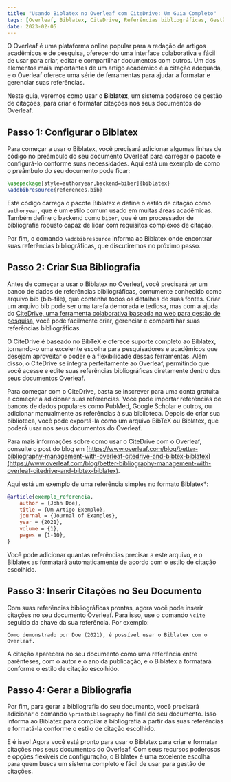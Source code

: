 ```yaml
---
title: "Usando Biblatex no Overleaf com CiteDrive: Um Guia Completo"
tags: [Overleaf, Biblatex, CiteDrive, Referências bibliográficas, Gestão de pesquisa]
date: 2023-02-05
---
```


O Overleaf é uma plataforma online popular para a redação de artigos acadêmicos e de pesquisa, oferecendo uma interface colaborativa e fácil de usar para criar, editar e compartilhar documentos com outros. Um dos elementos mais importantes de um artigo acadêmico é a citação adequada, e o Overleaf oferece uma série de ferramentas para ajudar a formatar e gerenciar suas referências.

Neste guia, veremos como usar o **Biblatex**, um sistema poderoso de gestão de citações, para criar e formatar citações nos seus documentos do Overleaf.


<CiteDrive />

## Passo 1: Configurar o Biblatex

Para começar a usar o Biblatex, você precisará adicionar algumas linhas de código no preâmbulo do seu documento Overleaf para carregar o pacote e configurá-lo conforme suas necessidades. Aqui está um exemplo de como o preâmbulo do seu documento pode ficar:

```latex
\usepackage[style=authoryear,backend=biber]{biblatex} 
\addbibresource{references.bib}
```

Este código carrega o pacote Biblatex e define o estilo de citação como `authoryear`, que é um estilo comum usado em muitas áreas acadêmicas. Também define o backend como `biber`, que é um processador de bibliografia robusto capaz de lidar com requisitos complexos de citação.

Por fim, o comando `\addbibresource` informa ao Biblatex onde encontrar suas referências bibliográficas, que discutiremos no próximo passo.

## Passo 2: Criar Sua Bibliografia

Antes de começar a usar o Biblatex no Overleaf, você precisará ter um banco de dados de referências bibliográficas, comumente conhecido como arquivo bib (bib-file), que contenha todos os detalhes de suas fontes. Criar um arquivo bib pode ser uma tarefa demorada e tediosa, mas com a ajuda do [CiteDrive, uma ferramenta colaborativa baseada na web para gestão de pesquisa](https://www.citedrive.com/), você pode facilmente criar, gerenciar e compartilhar suas referências bibliográficas.

O CiteDrive é baseado no BibTeX e oferece suporte completo ao Biblatex, tornando-o uma excelente escolha para pesquisadores e acadêmicos que desejam aproveitar o poder e a flexibilidade dessas ferramentas. Além disso, o CiteDrive se integra perfeitamente ao Overleaf, permitindo que você acesse e edite suas referências bibliográficas diretamente dentro dos seus documentos Overleaf.

Para começar com o CiteDrive, basta se inscrever para uma conta gratuita e começar a adicionar suas referências. Você pode importar referências de bancos de dados populares como PubMed, Google Scholar e outros, ou adicionar manualmente as referências à sua biblioteca. Depois de criar sua biblioteca, você pode exportá-la como um arquivo BibTeX ou Biblatex, que poderá usar nos seus documentos do Overleaf.

Para mais informações sobre como usar o CiteDrive com o Overleaf, consulte o post do blog em [https://www.overleaf.com/blog/better-bibliography-management-with-overleaf-citedrive-and-bibtex-biblatex](https://www.overleaf.com/blog/better-bibliography-management-with-overleaf-citedrive-and-bibtex-biblatex).

Aqui está um exemplo de uma referência simples no formato Biblatex*:

```bibtex
@article{exemplo_referencia,   
	author = {John Doe},   
	title = {Um Artigo Exemplo},   
	journal = {Journal of Examples},   
	year = {2021},   
	volume = {1},   
	pages = {1-10}, 
}
```

Você pode adicionar quantas referências precisar a este arquivo, e o Biblatex as formatará automaticamente de acordo com o estilo de citação escolhido.

## Passo 3: Inserir Citações no Seu Documento

Com suas referências bibliográficas prontas, agora você pode inserir citações no seu documento Overleaf. Para isso, use o comando `\cite` seguido da chave da sua referência. Por exemplo:

`Como demonstrado por Doe (2021), é possível usar o Biblatex com o Overleaf.`

A citação aparecerá no seu documento como uma referência entre parênteses, com o autor e o ano da publicação, e o Biblatex a formatará conforme o estilo de citação escolhido.

## Passo 4: Gerar a Bibliografia

Por fim, para gerar a bibliografia do seu documento, você precisará adicionar o comando `\printbibliography` ao final do seu documento. Isso informa ao Biblatex para compilar a bibliografia a partir das suas referências e formatá-la conforme o estilo de citação escolhido.

E é isso! Agora você está pronto para usar o Biblatex para criar e formatar citações nos seus documentos do Overleaf. Com seus recursos poderosos e opções flexíveis de configuração, o Biblatex é uma excelente escolha para quem busca um sistema completo e fácil de usar para gestão de citações.